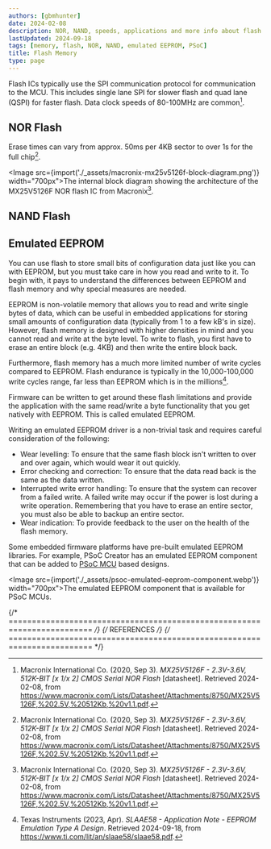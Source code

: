 ```yaml
---
authors: [gbmhunter]
date: 2024-02-08
description: NOR, NAND, speeds, applications and more info about flash memory.
lastUpdated: 2024-09-18
tags: [memory, flash, NOR, NAND, emulated EEPROM, PSoC]
title: Flash Memory
type: page
---
```


Flash ICs typically use the SPI communication protocol for communication to the MCU. This includes single lane SPI for slower flash and quad lane (QSPI) for faster flash. Data clock speeds of 80-100MHz are common[^macronix-mx25v5126f-nor-flash-ds].

## NOR Flash

Erase times can vary from approx. 50ms per 4KB sector to over 1s for the full chip[^macronix-mx25v5126f-nor-flash-ds].

<Image src={import('./_assets/macronix-mx25v5126f-block-diagram.png')} width="700px">The internal block diagram showing the architecture of the MX25V5126F NOR flash IC from Macronix[^macronix-mx25v5126f-nor-flash-ds].</Image>

## NAND Flash

[^macronix-mx25v5126f-nor-flash-ds]: Macronix International Co. (2020, Sep 3). _MX25V5126F - 2.3V-3.6V, 512K-BIT [x 1/x 2] CMOS Serial NOR Flash_ [datasheet]. Retrieved 2024-02-08, from https://www.macronix.com/Lists/Datasheet/Attachments/8750/MX25V5126F,%202.5V,%20512Kb,%20v1.1.pdf.

## Emulated EEPROM

You can use flash to store small bits of configuration data just like you can with EEPROM, but you must take care in how you read and write to it. To begin with, it pays to understand the differences between EEPROM and flash memory and why special measures are needed.

EEPROM is non-volatile memory that allows you to read and write single bytes of data, which can be useful in embedded applications for storing small amounts of configuration data (typically from 1 to a few kB's in size). However, flash memory is designed with higher densities in mind and you cannot read and write at the byte level. To write to flash, you first have to erase an entire block (e.g. 4KB) and then write the entire block back.

Furthermore, flash memory has a much more limited number of write cycles compared to EEPROM. Flash endurance is typically in the 10,000-100,000 write cycles range, far less than EEPROM which is in the millions[^ti-app-note-eeprom-emulation-type-a-design].

Firmware can be written to get around these flash limitations and provide the application with the same read/write a byte functionality that you get natively with EEPROM. This is called emulated EEPROM.

Writing an emulated EEPROM driver is a non-trivial task and requires careful consideration of the following:

* Wear levelling: To ensure that the same flash block isn't written to over and over again, which would wear it out quickly.
* Error checking and correction: To ensure that the data read back is the same as the data written.
* Interrupted write error handling: To ensure that the system can recover from a failed write. A failed write may occur if the power is lost during a write operation. Remembering that you have to erase an entire sector, you must also be able to backup an entire sector.
* Wear indication: To provide feedback to the user on the health of the flash memory.

Some embedded firmware platforms have pre-built emulated EEPROM libraries. For example, PSoC Creator has an emulated EEPROM component that can be added to [PSoC MCU](/programming/microcontrollers/psoc/) based designs.

<Image src={import('./_assets/psoc-emulated-eeprom-component.webp')} width="700px">The emulated EEPROM component that is available for PSoC MCUs.</Image>

{/* ======================================================================== */}
{/* REFERENCES */}
{/* ======================================================================== */}

[^ti-app-note-eeprom-emulation-type-a-design]: Texas Instruments (2023, Apr). _SLAAE58 - Application Note - EEPROM Emulation Type A Design_. Retrieved 2024-09-18, from https://www.ti.com/lit/an/slaae58/slaae58.pdf.
